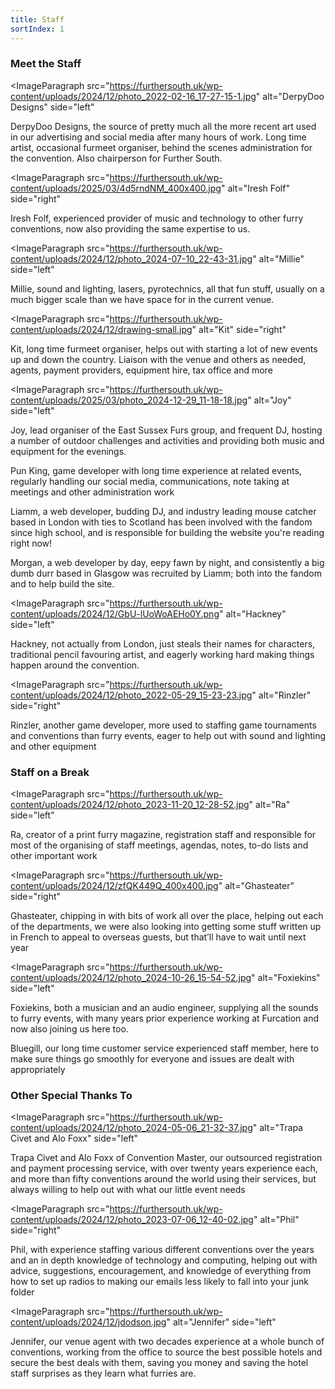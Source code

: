 ```yaml
---
title: Staff
sortIndex: 1
---
```



### Meet the Staff

<ImageParagraph
  src="https://furthersouth.uk/wp-content/uploads/2024/12/photo_2022-02-16_17-27-15-1.jpg"
  alt="DerpyDoo Designs"
  side="left"
>
  <p class="my-0">
    DerpyDoo Designs, the source of pretty much all the more recent art used in
    our advertising and social media after many hours of work. Long time artist,
    occasional furmeet organiser, behind the scenes administration for the
    convention. Also chairperson for Further South.
  </p>
</ImageParagraph>

<ImageParagraph
  src="https://furthersouth.uk/wp-content/uploads/2025/03/4d5rndNM_400x400.jpg"
  alt="Iresh Folf"
  side="right"
>
  <p class="my-0">
    Iresh Folf, experienced provider of music and technology to other furry
    conventions, now also providing the same expertise to us.
  </p>
</ImageParagraph>

<ImageParagraph
  src="https://furthersouth.uk/wp-content/uploads/2024/12/photo_2024-07-10_22-43-31.jpg"
  alt="Millie"
  side="left"
>
  <p class="my-0">
    Millie, sound and lighting, lasers, pyrotechnics, all that fun stuff,
    usually on a much bigger scale than we have space for in the current venue.
  </p>
</ImageParagraph>

<ImageParagraph
  src="https://furthersouth.uk/wp-content/uploads/2024/12/drawing-small.jpg"
  alt="Kit"
  side="right"
>
  <p class="my-0">
    Kit, long time furmeet organiser, helps out with starting a lot of new
    events up and down the country. Liaison with the venue and others as needed,
    agents, payment providers, equipment hire, tax office and more
  </p>
</ImageParagraph>

<ImageParagraph
  src="https://furthersouth.uk/wp-content/uploads/2025/03/photo_2024-12-29_11-18-18.jpg"
  alt="Joy"
  side="left"
>
  <p class="my-0">
    Joy, lead organiser of the East Sussex Furs group, and frequent DJ, hosting
    a number of outdoor challenges and activities and providing both music and
    equipment for the evenings.
  </p>
</ImageParagraph>

<ImageParagraph src={placeholder} alt="Pun King" side="right">
  <p class="my-0">
    Pun King, game developer with long time experience at related events,
    regularly handling our social media, communications, note taking at meetings
    and other administration work
  </p>
</ImageParagraph>

<ImageParagraph src={liamm} alt="Liamm" side="left">
  <p class="my-0">
    Liamm, a web developer, budding DJ, and industry leading mouse catcher based
    in London with ties to Scotland has been involved with the fandom since high
    school, and is responsible for building the website you're reading right
    now!
  </p>
</ImageParagraph>

<ImageParagraph src={morgan} alt="Morgan" side="right">
  <p class="my-0">
    Morgan, a web developer by day, eepy fawn by night, and consistently a big
    dumb durr based in Glasgow was recruited by Liamm; both into the fandom and
    to help build the site.
  </p>
</ImageParagraph>

<ImageParagraph
  src="https://furthersouth.uk/wp-content/uploads/2024/12/GbU-lUoWoAEHo0Y.png"
  alt="Hackney"
  side="left"
>
  <p class="my-0">
    Hackney, not actually from London, just steals their names for characters,
    traditional pencil favouring artist, and eagerly working hard making things
    happen around the convention.
  </p>
</ImageParagraph>

<ImageParagraph
  src="https://furthersouth.uk/wp-content/uploads/2024/12/photo_2022-05-29_15-23-23.jpg"
  alt="Rinzler"
  side="right"
>
  <p class="my-0">
    Rinzler, another game developer, more used to staffing game tournaments and
    conventions than furry events, eager to help out with sound and lighting and
    other equipment
  </p>
</ImageParagraph>

### Staff on a Break

<ImageParagraph
  src="https://furthersouth.uk/wp-content/uploads/2024/12/photo_2023-11-20_12-28-52.jpg"
  alt="Ra"
  side="left"
>
  <p class="my-0">
    Ra, creator of a print furry magazine, registration staff and responsible
    for most of the organising of staff meetings, agendas, notes, to-do lists
    and other important work
  </p>
</ImageParagraph>

<ImageParagraph
  src="https://furthersouth.uk/wp-content/uploads/2024/12/zfQK449Q_400x400.jpg"
  alt="Ghasteater"
  side="right"
>
  <p class="my-0">
    Ghasteater, chipping in with bits of work all over the place, helping out
    each of the departments, we were also looking into getting some stuff
    written up in French to appeal to overseas guests, but that’ll have to wait
    until next year
  </p>
</ImageParagraph>

<ImageParagraph
  src="https://furthersouth.uk/wp-content/uploads/2024/12/photo_2024-10-26_15-54-52.jpg"
  alt="Foxiekins"
  side="left"
>
  <p class="my-0">
    Foxiekins, both a musician and an audio engineer, supplying all the sounds
    to furry events, with many years prior experience working at Furcation and
    now also joining us here too.
  </p>
</ImageParagraph>

<ImageParagraph src={placeholder} alt="Bluegill" side="right">
  <p class="my-0">
    Bluegill, our long time customer service experienced staff member, here to
    make sure things go smoothly for everyone and issues are dealt with
    appropriately
  </p>
</ImageParagraph>

### Other Special Thanks To

<ImageParagraph
  src="https://furthersouth.uk/wp-content/uploads/2024/12/photo_2024-05-06_21-32-37.jpg"
  alt="Trapa Civet and Alo Foxx"
  side="left"
>
  <p class="my-0">
    Trapa Civet and Alo Foxx of Convention Master, our outsourced registration
    and payment processing service, with over twenty years experience each, and
    more than fifty conventions around the world using their services, but
    always willing to help out with what our little event needs
  </p>
</ImageParagraph>

<ImageParagraph
  src="https://furthersouth.uk/wp-content/uploads/2024/12/photo_2023-07-06_12-40-02.jpg"
  alt="Phil"
  side="right"
>
  <p class="my-0">
    Phil, with experience staffing various different conventions over the years
    and an in depth knowledge of technology and computing, helping out with
    advice, suggestions, encouragement, and knowledge of everything from how to
    set up radios to making our emails less likely to fall into your junk folder
  </p>
</ImageParagraph>

<ImageParagraph
  src="https://furthersouth.uk/wp-content/uploads/2024/12/jdodson.jpg"
  alt="Jennifer"
  side="left"
>
  <p class="my-0">
    Jennifer, our venue agent with two decades experience at a whole bunch of
    conventions, working from the office to source the best possible hotels and
    secure the best deals with them, saving you money and saving the hotel staff
    surprises as they learn what furries are.
  </p>
</ImageParagraph>
